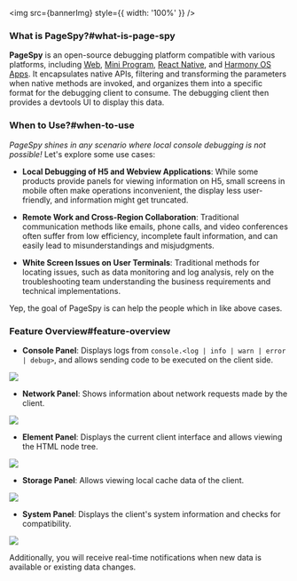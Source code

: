 


<img src={bannerImg} style={{ width: '100%' }} />

### What is PageSpy?#what-is-page-spy

**PageSpy** is an open-source debugging platform compatible with various platforms, including [Web](./browser), [Mini Program](./miniprogram), [React Native](./react-native), and [Harmony OS Apps](./harmony). It encapsulates native APIs, filtering and transforming the parameters when native methods are invoked, and organizes them into a specific format for the debugging client to consume. The debugging client then provides a devtools UI to display this data.

### When to Use?#when-to-use

_PageSpy shines in any scenario where local console debugging is not possible!_ Let's explore some use cases:

- **Local Debugging of H5 and Webview Applications**: While some products provide panels for viewing information on H5, small screens in mobile often make operations inconvenient, the display less user-friendly, and information might get truncated.

- **Remote Work and Cross-Region Collaboration**: Traditional communication methods like emails, phone calls, and video conferences often suffer from low efficiency, incomplete fault information, and can easily lead to misunderstandings and misjudgments.

- **White Screen Issues on User Terminals**: Traditional methods for locating issues, such as data monitoring and log analysis, rely on the troubleshooting team understanding the business requirements and technical implementations.

Yep, the goal of PageSpy is can help the people which in like above cases.

### Feature Overview#feature-overview

- **Console Panel**: Displays logs from `console.<log | info | warn | error | debug>`, and allows sending code to be executed on the client side.

<img src={consoleImg} />

- **Network Panel**: Shows information about network requests made by the client.

<img src={networkImg} />

- **Element Panel**: Displays the current client interface and allows viewing the HTML node tree.

<img src={pageImg} />

- **Storage Panel**: Allows viewing local cache data of the client.

<img src={storageImg} />

- **System Panel**: Displays the client's system information and checks for compatibility.

<img src={systemImg} />

Additionally, you will receive real-time notifications when new data is available or existing data changes.
